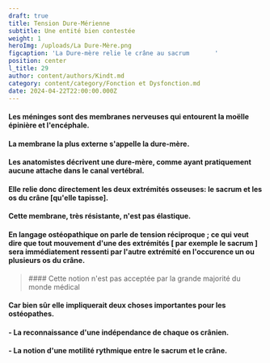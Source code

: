 ```yaml
---
draft: true
title: Tension Dure-Mérienne
subtitle: Une entité bien contestée
weight: 1
heroImg: /uploads/La Dure-Mère.png
figcaption: 'La Dure-mère relie le crâne au sacrum       '
position: center
l_title: 29
author: content/authors/Kindt.md
category: content/category/Fonction et Dysfonction.md
date: 2024-04-22T22:00:00.000Z
---
```


#### Les méninges sont des membranes nerveuses qui entourent la moëlle épinière et l'encéphale.

#### La membrane la plus externe s'appelle la dure-mère.

<Space height={15} />

#### Les anatomistes décrivent une  dure-mère, comme ayant pratiquement aucune attache dans le canal vertébral.

#### Elle relie donc directement les deux extrémités osseuses: le sacrum et les os du crâne \[qu'elle tapisse].

<Space height={15} />

#### Cette membrane, très résistante, n'est pas élastique.

<Space height={10} />

#### En langage ostéopathique on parle de **tension réciproque** ; ce qui veut dire que tout mouvement d'une des extrémités \[ par exemple le sacrum ] sera immédiatement ressenti par l'autre extrémité en l'occurence un ou plusieurs os du crâne.

<Space height={20} />

<BlockQuote>
  #### Cette notion n'est pas acceptée par la grande majorité du monde médical
</BlockQuote>

<Space height={20} />

#### Car bien sûr elle impliquerait deux choses importantes pour les ostéopathes.

#### &#x20;  - La reconnaissance d'une indépendance de chaque os crânien.

#### &#x20; - La notion d'une motilité rythmique entre le sacrum et le crâne.

